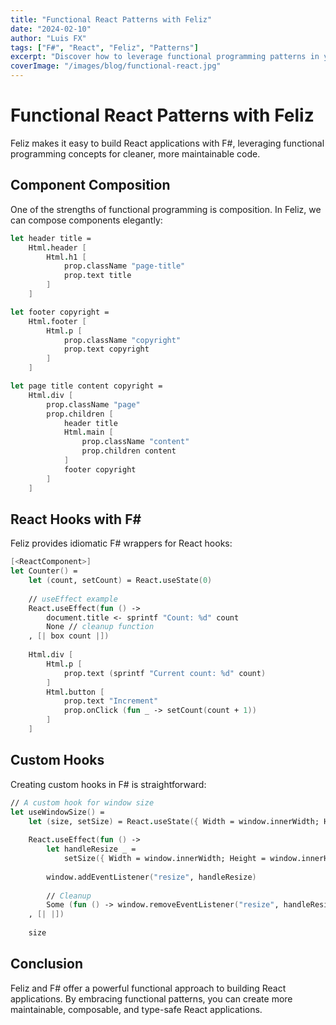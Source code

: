 ```yaml
---
title: "Functional React Patterns with Feliz"
date: "2024-02-10"
author: "Luis FX"
tags: ["F#", "React", "Feliz", "Patterns"]
excerpt: "Discover how to leverage functional programming patterns in your React applications using Feliz."
coverImage: "/images/blog/functional-react.jpg"
---
```


# Functional React Patterns with Feliz

Feliz makes it easy to build React applications with F#, leveraging functional programming concepts for cleaner, more maintainable code.

## Component Composition

One of the strengths of functional programming is composition. In Feliz, we can compose components elegantly:

```fsharp
let header title =
    Html.header [
        Html.h1 [
            prop.className "page-title"
            prop.text title
        ]
    ]

let footer copyright =
    Html.footer [
        Html.p [
            prop.className "copyright"
            prop.text copyright
        ]
    ]

let page title content copyright =
    Html.div [
        prop.className "page"
        prop.children [
            header title
            Html.main [
                prop.className "content"
                prop.children content
            ]
            footer copyright
        ]
    ]
```

## React Hooks with F#

Feliz provides idiomatic F# wrappers for React hooks:

```fsharp
[<ReactComponent>]
let Counter() =
    let (count, setCount) = React.useState(0)
    
    // useEffect example
    React.useEffect(fun () ->
        document.title <- sprintf "Count: %d" count
        None // cleanup function
    , [| box count |])
    
    Html.div [
        Html.p [
            prop.text (sprintf "Current count: %d" count)
        ]
        Html.button [
            prop.text "Increment"
            prop.onClick (fun _ -> setCount(count + 1))
        ]
    ]
```

## Custom Hooks

Creating custom hooks in F# is straightforward:

```fsharp
// A custom hook for window size
let useWindowSize() =
    let (size, setSize) = React.useState({ Width = window.innerWidth; Height = window.innerHeight })
    
    React.useEffect(fun () ->
        let handleResize _ =
            setSize({ Width = window.innerWidth; Height = window.innerHeight })
        
        window.addEventListener("resize", handleResize)
        
        // Cleanup
        Some (fun () -> window.removeEventListener("resize", handleResize))
    , [| |])
    
    size
```

## Conclusion

Feliz and F# offer a powerful functional approach to building React applications. By embracing functional patterns, you can create more maintainable, composable, and type-safe React applications. 